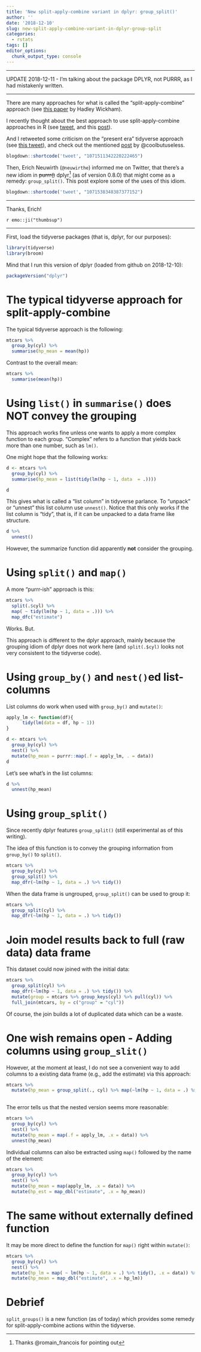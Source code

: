 ```yaml
---
title: 'New split-apply-combine variant in dplyr: group_split()'
author: ''
date: '2018-12-10'
slug: new-split-apply-combine-variant-in-dplyr-group-split
categories:
  - rstats
tags: []
editor_options: 
  chunk_output_type: console
---
```



---

UPDATE 2018-12-11 - I'm talking about the package DPLYR, not PURRR, as I had mistakenly written.


---




There are many approaches for what is called the "split-apply-combine" approach (see [this paper](https://www.jstatsoft.org/article/view/v040i01/v40i01.pdf) by Hadley Wickham).


I recently thought about the best approach to use split-apply-combine approaches in R (see [tweet](https://twitter.com/sauer_sebastian/status/1071511342220222465), and this [post](https://data-se.netlify.com/2018/12/05/plot-many-ggplot-diagrams-using-nest-and-map/)).


And I retweeted some criticism on the "present era" tidyverse approach (see [this tweet](https://twitter.com/sauer_sebastian/status/1071511342220222465)), and check out the mentioned [post](https://coolbutuseless.bitbucket.io/2018/03/03/split-apply-combine-my-search-for-a-replacement-for-group_by---do/) by @coolbutuseless.



```r
blogdown::shortcode('tweet', "1071511342220222465")
```



Then, Erich Neuwirth (`@neuwirthe`) informed me on Twitter, that there's a new idiom in ~~purrr()~~ dplyr^[Thanks @romain_francois for pointing out] (as of version 0.8.0) that might come as a remedy: `group_split()`. This post explore some of the uses of this idiom.


```r
blogdown::shortcode('tweet', "1071538348387377152")
```


---

Thanks, Erich!

`r emo::ji("thumbsup")`

---




First, load the tidyverse packages (that is, dplyr, for our purposes):

```r
library(tidyverse)
library(broom)
```

Mind that I run this version of dplyr (loaded from github on 2018-12-10):

```r
packageVersion("dplyr")
```



# The typical tidyverse approach for split-apply-combine


The typical tidyverse approach is the following:
```r
mtcars %>% 
  group_by(cyl) %>% 
  summarise(hp_mean = mean(hp))
```

Contrast to the overall mean:

```r
mtcars %>% 
  summarise(mean(hp))
```


# Using `list()` in `summarise()` does NOT convey the grouping

This approach works fine unless one wants to apply a more complex function to each group. "Complex" refers to a function that yields back more than one number, such as `lm()`.

One might hope that the following works:


```r
d <- mtcars %>% 
  group_by(cyl) %>% 
  summarise(hp_mean = list(tidy(lm(hp ~ 1, data  = .))))

d
```

This gives what is called a "list column" in tidyverse parlance. To "unpack" or "unnest" this list column use `unnest()`. Notice that this only works if the list column is "tidy", that is, if it can be unpacked to a data frame like structure.


```r
d %>% 
  unnest()
```


However, the summarize function did apparently **not** consider the grouping.



# Using `split()` and `map()`


A more "purrr-ish" approach is this:

```r
mtcars %>% 
  split(.$cyl) %>% 
  map( ~ tidy(lm(hp ~ 1, data = .))) %>% 
  map_dfc("estimate")
```


Works. But.

This approach is different to the dplyr approach, mainly because the grouping idiom of dplyr does not work here (and `split(.$cyl)` looks not very consistent to the tidyverse code).



# Using `group_by()` and `nest()`ed list-columns


List columns do work when used with `group_by()` and `mutate()`:


```r

apply_lm <- function(df){
      tidy(lm(data = df, hp ~ 1))      
}

d <- mtcars %>% 
  group_by(cyl) %>% 
  nest() %>% 
  mutate(hp_mean = purrr::map(.f = apply_lm, . = data)) 
d
```


Let's see what's in the list columns:

```r
d %>% 
  unnest(hp_mean)
```



# Using `group_split()`


Since recently dplyr features `group_split()` (still experimental as of this writing).

The idea of this function is to convey the grouping information from `group_by()` to `split()`.

```r
mtcars %>% 
  group_by(cyl) %>% 
  group_split() %>% 
  map_dfr(~lm(hp ~ 1, data = .) %>% tidy())
```

When the data frame is ungrouped, `group_split()` can be used to group it:

```r
mtcars %>% 
  group_split(cyl) %>% 
  map_dfr(~lm(hp ~ 1, data = .) %>% tidy())
```


# Join model results back to full (raw data) data frame

This dataset could now joined with the initial data:


```r
mtcars %>% 
  group_split(cyl) %>% 
  map_dfr(~lm(hp ~ 1, data = .) %>% tidy()) %>%
  mutate(group = mtcars %>% group_keys(cyl) %>% pull(cyl)) %>% 
  full_join(mtcars, by = c("group" = "cyl"))
```

Of course, the join builds a lot of duplicated data which can be a waste.



# One wish remains open  - Adding columns using `group_slit()`


However, at the moment at least, I do not see a convenient way to add columns to a existing data frame (e.g., add the estimate) via this approach:


```r
mtcars %>%
  mutate(hp_mean = group_split(., cyl) %>% map(~lm(hp ~ 1, data = .) %>% tidy() %>% map("estimate")))
  
```




The error tells us that the nested version seems more reasonable:


```r
mtcars %>% 
  group_by(cyl) %>%
  nest() %>% 
  mutate(hp_mean = map(.f = apply_lm, .x = data)) %>% 
  unnest(hp_mean)
```

Individual columns can also be extracted using `map()` followed by the name of the element:

```r
mtcars %>% 
  group_by(cyl) %>%
  nest() %>% 
  mutate(hp_mean = map(apply_lm, .x = data)) %>% 
  mutate(hp_est = map_dbl("estimate", .x = hp_mean))
```


# The same without externally defined function

It may be more direct to define the function for `map()` right within `mutate()`:

```r
mtcars %>% 
  group_by(cyl) %>%
  nest() %>% 
  mutate(hp_lm = map( ~ lm(hp ~ 1, data = .) %>% tidy(), .x = data)) %>% 
  mutate(hp_mean = map_dbl("estimate", .x = hp_lm))
```



# Debrief


`split_groups()` is a new function (as of today) which provides some remedy for split-apply-combine actions within the tidyverse. 
